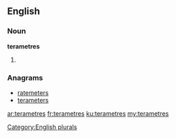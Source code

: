 ==English==

===Noun===
'''terametres'''

# {{plural of|terametre}}

===Anagrams===
* [[ratemeters#English|ratemeters]]
* [[terameters#English|terameters]]

[[Category:English plurals]]

[[ar:terametres]]
[[fr:terametres]]
[[ku:terametres]]
[[my:terametres]]